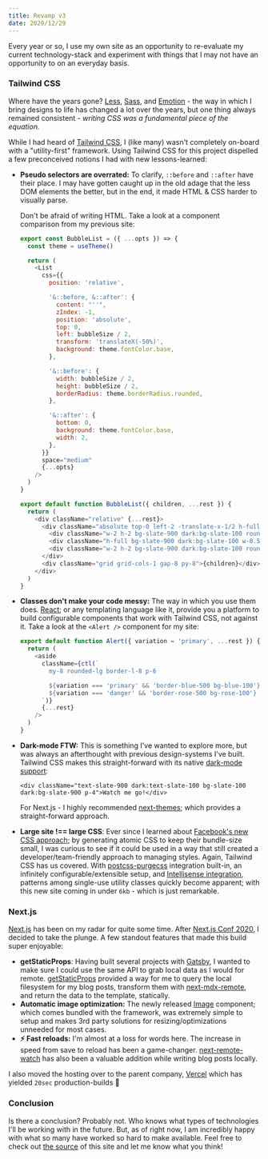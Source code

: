 ```yaml
---
title: Revamp v3
date: 2020/12/29
---
```


Every year or so, I use my own site as an opportunity to re-evaluate my current technology-stack and experiment with things that I may not have an opportunity to on an everyday basis.

### Tailwind CSS

Where have the years gone? [Less](http://lesscss.org/), [Sass](https://sass-lang.com/), and [Emotion](https://emotion.sh/) - the way in which I bring designs to life has changed a lot over the years, but one thing always remained consistent - _writing CSS was a fundamental piece of the equation._

While I had heard of [Tailwind CSS](https://tailwindcss.com/), I (like many) wasn't completely on-board with a "utility-first" framework. Using Tailwind CSS for this project dispelled a few preconceived notions I had with new lessons-learned:

- **Pseudo selectors are overrated:** To clarify, `::before` and `::after` have their place. I may have gotten caught up in the old adage that the less DOM elements the better, but in the end, it made HTML & CSS harder to visually parse.

  Don't be afraid of writing HTML. Take a look at a component comparison from my previous site:

  ```js filename=BubbleList.old.js
  export const BubbleList = ({ ...opts }) => {
    const theme = useTheme()

    return (
      <List
        css={{
          position: 'relative',

          '&::before, &::after': {
            content: "''",
            zIndex: -1,
            position: 'absolute',
            top: 0,
            left: bubbleSize / 2,
            transform: 'translateX(-50%)',
            background: theme.fontColor.base,
          },

          '&::before': {
            width: bubbleSize / 2,
            height: bubbleSize / 2,
            borderRadius: theme.borderRadius.rounded,
          },

          '&::after': {
            bottom: 0,
            background: theme.fontColor.base,
            width: 2,
          },
        }}
        space="medium"
        {...opts}
      />
    )
  }
  ```

  ```js filename=BubbleList.new.js
  export default function BubbleList({ children, ...rest }) {
    return (
      <div className="relative" {...rest}>
        <div className="absolute top-0 left-2 -translate-x-1/2 h-full z-10">
          <div className="w-2 h-2 bg-slate-900 dark:bg-slate-100 rounded-full absolute top-0 left-1/2 -translate-x-1/2" />
          <div className="h-full bg-slate-900 dark:bg-slate-100 w-0.5" />
          <div className="w-2 h-2 bg-slate-900 dark:bg-slate-100 rounded-full absolute bottom-0 left-1/2 -translate-x-1/2" />
        </div>
        <div className="grid grid-cols-1 gap-8 py-8">{children}</div>
      </div>
    )
  }
  ```

- **Classes don't make your code messy:** The way in which you use them does. [React](https://reactjs.org); or any templating language like it, provide you a platform to build configurable components that work with Tailwind CSS, not against it. Take a look at the `<Alert />` component for my site:

  ```js filename=Alert.js
  export default function Alert({ variation = 'primary', ...rest }) {
    return (
      <aside
        className={ctl(`
          my-8 rounded-lg border-l-8 p-6
  
          ${variation === 'primary' && 'border-blue-500 bg-blue-100'}
          ${variation === 'danger' && 'border-rose-500 bg-rose-100'}
        `)}
        {...rest}
      />
    )
  }
  ```

- **Dark-mode FTW:** This is something I've wanted to explore more, but was always an afterthought with previous design-systems I've built. Tailwind CSS makes this straight-forward with its native [dark-mode support](https://tailwindcss.com/docs/dark-mode):

  ```markup
  <div className="text-slate-900 dark:text-slate-100 bg-slate-100 dark:bg-slate-900 p-4">Watch me go!</div>
  ```

  For Next.js - I highly recommended [next-themes](https://github.com/pacocoursey/next-themes); which provides a straight-forward approach.

- **Large site !== large CSS**: Ever since I learned about [Facebook's new CSS approach](https://engineering.fb.com/2020/05/08/web/facebook-redesign/); by generating atomic CSS to keep their bundle-size small, I was curious to see if it could be used in a way that still created a developer/team-friendly approach to managing styles. Again, Tailwind CSS has us covered. With [postcss-purgecss](https://purgecss.com/) integration built-in, an infinitely configurable/extensible setup, and [Intellisense integration](https://tailwindcss.com/docs/intellisense), patterns among single-use utility classes quickly become apparent; with this new site coming in under `6kb` - which is just remarkable.

### Next.js

[Next.js](https://nextjs.org/) has been on my radar for quite some time. After [Next.js Conf 2020](https://nextjs.org/2020/conf), I decided to take the plunge. A few standout features that made this build super enjoyable:

- **getStaticProps**: Having built several projects with [Gatsby](https://gatsbyjs.com), I wanted to make sure I could use the same API to grab local data as I would for remote. [getStaticProps](https://nextjs.org/docs/basic-features/data-fetching#getstaticprops-static-generation) provided a way for me to query the local filesystem for my blog posts, transform them with [next-mdx-remote](https://github.com/hashicorp/next-mdx-remote), and return the data to the template, statically.
- **Automatic image optimization:** The newly released [Image](https://nextjs.org/docs/basic-features/image-optimization) component; which comes bundled with the framework, was extremely simple to setup and makes 3rd party solutions for resizing/optimizations unneeded for most cases.
- **⚡ Fast reloads:** I'm almost at a loss for words here. The increase in speed from save to reload has been a game-changer. [next-remote-watch](https://github.com/hashicorp/next-remote-watch) has also been a valuable addition while writing blog posts locally.

I also moved the hosting over to the parent company, [Vercel](https://vercel.com/) which has yielded `20sec` production-builds 🤯

### Conclusion

Is there a conclusion? Probably not. Who knows what types of technologies I'll be working with in the future. But, as of right now, I am incredibly happy with what so many have worked so hard to make available. Feel free to check out [the source](https://github.com/zslabs/zslabs-next) of this site and let me know what you think!
